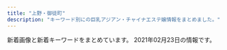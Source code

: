 ```yaml
---
title: "上野・御徒町"
description: "キーワード別にの巨乳アジアン・チャイナエステ嬢情報をまとめました。"
---
```


新着画像と新着キーワードをまとめています。
2021年02月23日の情報です。

<DmmAffiliateIns />
<KeywordTable
  shops={
    [
    {
        "keywords": {},
        "name": "\u30de\u30ab\u30ed\u30f3",
        "url": "http://www.macaron.esjoho.com/",
        "img_links": [],
        "station": "JR\u5fa1\u5f92\u753a\u99c5\u5317\u53e3"
    },
    {
        "station": "\u4e0a\u91ce\u99c5\u5e83\u5c0f\u8def\u53e3",
        "img_links": [
            "https://cc-tokyo.xyz/images/magazine.jpg",
            "https://cc-tokyo.xyz/therapist/yanyan1.jpg",
            "https://cc-tokyo.xyz/therapist/moe1.jpg",
            "https://cc-tokyo.xyz/therapist/momoka1.jpg",
            "https://cc-tokyo.xyz/images/indexMap.jpg",
            "https://cc-tokyo.xyz/room/1.jpg",
            "https://cc-tokyo.xyz/images/barProfile.jpg",
            "https://cc-tokyo.xyz/therapist/mai1.jpg",
            "https://cc-tokyo.xyz/therapist/yuyu1.jpg",
            "https://cc-tokyo.xyz/images/barLink.jpg",
            "https://cc-tokyo.xyz/therapist/comingSoon.jpg",
            "https://cc-tokyo.xyz/therapist/emi1.jpg",
            "http://www.a-side.com/ad/koko/include/banner/koko_200x40.png",
            "https://cc-tokyo.xyz/banner/468x60.jpg",
            "https://cc-tokyo.xyz/therapist/yuri1.jpg",
            "https://cc-tokyo.xyz/images/barTherapist.jpg",
            "https://cc-tokyo.xyz/images/barInfo.jpg",
            "https://cc-tokyo.xyz/therapist/yui1.jpg",
            "https://cc-tokyo.xyz/therapist/saya1.jpg",
            "https://cc-tokyo.xyz/images/movie.jpg",
            "https://cc-tokyo.xyz/images/barAccess.jpg",
            "https://cc-tokyo.xyz/therapist/mari1.jpg",
            "https://cc-tokyo.xyz/therapist/minami1.jpg",
            "https://cc-tokyo.xyz/banner/88x31.jpg",
            "https://cc-tokyo.xyz/therapist/hinako1.jpg",
            "https://cc-tokyo.xyz/images/mobile.jpg",
            "https://cc-tokyo.xyz/images/concept.jpg",
            "https://cc-tokyo.xyz/images/barSystem.jpg",
            "https://cc-tokyo.xyz/images/coverGirlText.png"
        ],
        "keywords": {
            "86": 13,
            "85": 23,
            "83": 3,
            "84": 3,
            "87": 6
        },
        "url": "https://cc-tokyo.xyz/",
        "name": "CoCo-Arashi"
    },
    {
        "name": "\u30a2\u30ed\u30de\u30d7\u30eb\u30e1\u30ea\u30a2",
        "url": "http://aroma-plumeria.work/",
        "img_links": [
            "http://aroma-plumeria.work/img/sta5.jpg",
            "http://aroma-plumeria.work/sp/img/sta9.jpg",
            "http://aroma-plumeria.work/sp/img/sta10.jpg",
            "http://aroma-plumeria.work/sp/img/sta2.jpg",
            "http://aroma-plumeria.work/sp/img/botton.jpg",
            "http://aroma-plumeria.work/sp/img/footbody.jpg",
            "http://aroma-plumeria.work/sp/img/sta05.jpg",
            "http://aroma-plumeria.work/sp/img/sta02.jpg",
            "http://aroma-plumeria.work/sp/img/add2.jpg",
            "http://aroma-plumeria.work/sp/img/sta04.jpg",
            "http://aroma-plumeria.work/sp/img/tel.jpg",
            "http://aroma-plumeria.work/img/1F4AA.png",
            "http://aroma-plumeria.work/img/koko_468x60.png",
            "http://aroma-plumeria.work/sp/img/t-o.jpg",
            "http://aroma-plumeria.work/sp/img/sys.jpg",
            "http://aroma-plumeria.work/sp/img/new.jpg",
            "http://aroma-plumeria.work/img/bar-s.jpg",
            "http://aroma-plumeria.work/img/sta2.jpg",
            "http://aroma-plumeria.work/sp/img/add.jpg",
            "http://aroma-plumeria.work/img/bar-r.jpg",
            "http://aroma-plumeria.work/sp/img/sta4.jpg",
            "http://aroma-plumeria.work/img/fla2.jpg",
            "http://aroma-plumeria.work/sp/img/news.jpg",
            "http://aroma-plumeria.work/img/bottom.jpg",
            "http://aroma-plumeria.work/img/sta9.jpg",
            "http://aroma-plumeria.work/img/sta3.jpg",
            "http://aroma-plumeria.work/img/bar-t.jpg",
            "http://aroma-plumeria.work/sp/img/sta010.jpg",
            "http://aroma-plumeria.work/sp/img/sta5.jpg",
            "http://aroma-plumeria.work/img/sta1.jpg",
            "http://aroma-plumeria.work/sp/img/nos.jpg",
            "http://aroma-plumeria.work/sp/img/koko_234x60.png",
            "http://aroma-plumeria.work/img/bar-rc.jpg",
            "http://aroma-plumeria.work/img/sta04.jpg",
            "http://aroma-plumeria.work/img/fla3.jpg",
            "http://aroma-plumeria.work/sp/img/sta01.jpg",
            "http://aroma-plumeria.work/sp/img/sta1.jpg",
            "http://aroma-plumeria.work/img/sta09.jpg",
            "http://aroma-plumeria.work/img/head.jpg",
            "http://aroma-plumeria.work/img/tps.jpg",
            "http://aroma-plumeria.work/img/sta05.jpg",
            "http://aroma-plumeria.work/img/sta010.jpg",
            "http://aroma-plumeria.work/sp/img/head.jpg",
            "http://aroma-plumeria.work/img/nos.jpg",
            "http://aroma-plumeria.work/sp/img/rc.jpg",
            "http://aroma-plumeria.work/img/bar-a.jpg",
            "http://aroma-plumeria.work/sp/img/t-s.jpg",
            "http://aroma-plumeria.work/img/sta02.jpg",
            "http://aroma-plumeria.work/sp/img/fla-2.jpg",
            "http://aroma-plumeria.work/sp/img/t-r.jpg",
            "http://aroma-plumeria.work/sp/img/sta3.jpg",
            "http://aroma-plumeria.work/sp/img/sta09.jpg",
            "http://aroma-plumeria.work/img/fla.jpg",
            "http://aroma-plumeria.work/img/news.jpg",
            "http://aroma-plumeria.work/sp/img/pc.jpg",
            "http://aroma-plumeria.work/img/iphone.png",
            "http://aroma-plumeria.work/sp/img/fla-1.jpg",
            "http://aroma-plumeria.work/img/botton2.jpg",
            "http://aroma-plumeria.work/sp/img/t-ac.jpg",
            "http://aroma-plumeria.work/img/sta01.jpg",
            "http://aroma-plumeria.work/img/sta10.jpg",
            "http://aroma-plumeria.work/img/sta4.jpg",
            "http://aroma-plumeria.work/sp/img/1F4AA.png",
            "http://aroma-plumeria.work/img/botton.jpg"
        ],
        "keywords": {
            "87": 4,
            "E": 2,
            "86": 3,
            "85": 5,
            "G": 1,
            "88": 2,
            "D": 8,
            "84": 1,
            "C": 17,
            "89": 2
        },
        "station": "JR\u5fa1\u5f92\u753a\u99c5\u5357\u53e3"
    },
    {
        "url": "http://www.iyashinoie.mensest.com/",
        "img_links": [
            "http://www.iyashinoie.mensest.com/img/nav-004.png",
            "http://www.iyashinoie.mensest.com/img/nav-003.png",
            "http://www.iyashinoie.mensest.com/img/nav-006.png",
            "http://www.iyashinoie.mensest.com/files/002.jpg",
            "http://www.iyashinoie.mensest.com/img/nav-005.png",
            "http://www.iyashinoie.mensest.com/files/001.jpg",
            "http://www.iyashinoie.mensest.com/files/004.jpg",
            "http://www.iyashinoie.mensest.com/img/nav-001.png",
            "http://www.iyashinoie.mensest.com/img/top01.png",
            "http://www.iyashinoie.mensest.com/files/003.jpg",
            "http://www.iyashinoie.mensest.com/img/stb.jpg",
            "http://www.iyashinoie.mensest.com/img/nav-002.png",
            "http://www.iyashinoie.mensest.com/img/stt.jpg",
            "http://www.iyashinoie.mensest.com/img/tel.png"
        ],
        "name": "\u7652\u3057\u306e\u5bb6",
        "station": "\u6d45\u8349\u99c5",
        "keywords": {
            "C": 1,
            "89": 1,
            "86": 1,
            "D": 2,
            "87": 2,
            "F": 1
        }
    },
    {
        "img_links": [
            "http://verybeauty.info/staffPhoto/b20201016143638.jpg",
            "http://verybeauty.info/images/returnBtn.png",
            "http://verybeauty.info/staffPhoto/b20170527134756.jpg",
            "http://verybeauty.info/js/sliderLine/slide_next.png",
            "http://verybeauty.info/staffPhoto/b20190404215411.jpg",
            "http://verybeauty.info/images/store/02.jpg",
            "http://verybeauty.info/staffPhoto/s20170527134149.jpg",
            "http://verybeauty.info/staffPhoto/s20200118192201.jpg",
            "http://verybeauty.info/staffPhoto/b20191018113136.jpg",
            "http://verybeauty.info/images/store/01.jpg",
            "http://verybeauty.info/images/store/06.jpg",
            "http://verybeauty.info/staffPhoto/s20190405101938.jpg",
            "http://verybeauty.info/js/sliderLine/slide_prev.png",
            "http://verybeauty.info/staffPhoto/s20170527134756.jpg",
            "http://verybeauty.info/images/mobile.jpg",
            "http://verybeauty.info/staffPhoto/b20170527134149.jpg",
            "http://verybeauty.info/staffPhoto/s20200531164502.jpg",
            "http://verybeauty.info/staffPhoto/s20200531164041.jpg",
            "http://verybeauty.info/staffPhoto/b20200531164041.jpg",
            "http://verybeauty.info/staffPhoto/s20201016143712.jpg",
            "http://verybeauty.info/staffPhoto/s20190404215411.jpg",
            "http://verybeauty.info/staffPhoto/s20191018113136.jpg",
            "http://verybeauty.info/images/store/05.jpg",
            "http://verybeauty.info/staffPhoto/s20201016143638.jpg"
        ],
        "station": "\u7530\u539f\u753a\u99c51\u756a\u51fa\u53e3",
        "url": "http://verybeauty.info/",
        "name": "\u862d\u82b1 \u30e9\u30f3\u30ab",
        "keywords": {
            "85": 1,
            "88": 2,
            "86": 2,
            "D": 1
        }
    },
    {
        "keywords": {},
        "img_links": [],
        "url": "http://ikoi.ies.fun/",
        "name": "\u61a9",
        "station": "JR\u5fa1\u5f92\u753a\u99c5\u5357\u53e3"
    },
    {
        "keywords": {},
        "img_links": [],
        "station": "JR\u5fa1\u5f92\u753a\u99c5\u5317\u53e3",
        "name": "\u30d5\u30a1\u30f3\u30bf\u30b8\u30fc",
        "url": "http://www.itoshii.tokyo/"
    },
    {
        "name": "CHLOE",
        "img_links": [
            "http://chloe.est-u.com/images/2.jpg",
            "http://chloe.est-u.com/images/a1.jpg",
            "http://chloe.est-u.com/images/index_01.jpg",
            "http://chloe.est-u.com/images/3.jpg",
            "http://chloe.est-u.com/images/index_02.jpg",
            "http://chloe.est-u.com/images/index_03.jpg",
            "http://chloe.est-u.com/images/cc.jpg",
            "http://chloe.est-u.com/images/a2.jpg",
            "http://chloe.est-u.com/images/a3.jpg",
            "http://chloe.est-u.com/images/index_07.jpg",
            "http://chloe.est-u.com/images/s1.jpg",
            "http://chloe.est-u.com/images/index_14.jpg"
        ],
        "keywords": {},
        "station": "JR\u5fa1\u5f92\u753a\u99c5\u5357\u53e3",
        "url": "http://chloe.est-u.com/"
    },
    {
        "name": "\u53f0\u6e7e\u30ea\u30be\u30fc\u30c8",
        "img_links": [
            "http://taiwan-resort.com/img/reina3.jpg",
            "http://taiwan-resort.com/img/sara002.jpg",
            "http://taiwan-resort.com/img/honoka02.jpg",
            "http://taiwan-resort.com/img/corona-2.jpg",
            "http://taiwan-resort.com/img/emi001.jpg",
            "http://taiwan-resort.com/img/mask03.jpg",
            "http://taiwan-resort.com/img/pagetop.png",
            "http://taiwan-resort.com/img/mask05.jpg",
            "http://taiwan-resort.com/img/yuki.jpg",
            "http://taiwan-resort.com/img/hina.jpg",
            "http://taiwan-resort.com/img/mask04.jpg",
            "http://taiwan-resort.com/img/anna.png",
            "http://taiwan-resort.com/img/corona-3.jpg",
            "http://taiwan-resort.com/img/mami002.png",
            "http://taiwan-resort.com/img/photo_01.jpg",
            "http://taiwan-resort.com/img/mask01.jpg",
            "http://taiwan-resort.com/img/rei.jpg",
            "http://taiwan-resort.com/img/tel_img.png",
            "http://taiwan-resort.com/img/corona-4.jpg",
            "http://taiwan-resort.com/img/head_img.png",
            "http://taiwan-resort.com/img/miki.jpg",
            "http://taiwan-resort.com/img/topbg02.jpg",
            "http://taiwan-resort.com/img/mask02.jpg",
            "http://taiwan-resort.com/img/corona-5.jpg"
        ],
        "station": "JR\u5fa1\u5f92\u753a\u99c5\u5357\u53e3",
        "keywords": {},
        "url": "http://taiwan-resort.com/"
    },
    {
        "station": "JR\u5fa1\u5f92\u753a\u99c5\u5317\u53e3",
        "url": "http://reiwabi.work/",
        "keywords": {},
        "name": "\u84ee\uff5e\u30ec\u30f3",
        "img_links": [
            "http://reiwabi.work/img/mirai1.jpg",
            "http://reiwabi.work/images/sys2.jpg",
            "http://reiwabi.work/img/risa2.jpg",
            "http://reiwabi.work/images/staff_t.jpg",
            "http://reiwabi.work/images/mobile.jpg",
            "http://reiwabi.work/images/head.jpg",
            "http://reiwabi.work/staff/riko.jpg",
            "http://reiwabi.work/images/interior_t.jpg",
            "http://reiwabi.work/images/sys3.jpg",
            "http://reiwabi.work/images/5.jpg",
            "http://reiwabi.work/img/ruru1.jpg",
            "http://reiwabi.work/img/nami1.jpg",
            "http://reiwabi.work/images/int1.png",
            "http://reiwabi.work/staff/mirai.jpg",
            "http://reiwabi.work/images/7.jpg",
            "http://reiwabi.work/images/news.jpg",
            "http://reiwabi.work/img/aya2.jpg",
            "http://reiwabi.work/images/6.jpg",
            "http://reiwabi.work/staff/yui.jpg",
            "http://reiwabi.work/staff/ruru.jpg",
            "http://reiwabi.work/images/sys5.jpg",
            "http://reiwabi.work/images/line.png",
            "http://reiwabi.work/images/8.jpg",
            "http://reiwabi.work/images/int2.png",
            "http://reiwabi.work/staff/risa.jpg",
            "http://reiwabi.work/img/aya1.jpg",
            "http://reiwabi.work/images/9.jpg",
            "http://reiwabi.work/images/4.jpg",
            "http://reiwabi.work/staff/nami.jpg",
            "http://reiwabi.work/img/yui1.jpg",
            "http://reiwabi.work/img/riko1.jpg",
            "http://reiwabi.work/images/sys1.jpg",
            "http://reiwabi.work/img/risa1.jpg",
            "http://reiwabi.work/images/1.jpg",
            "http://reiwabi.work/images/2.jpg",
            "http://reiwabi.work/staff/aya.jpg",
            "http://reiwabi.work/img/kana1.jpg",
            "http://reiwabi.work/images/ac1.jpg",
            "http://reiwabi.work/staff/kana.jpg"
        ]
    },
    {
        "img_links": [
            "http://lena.este.work/2/uploadimg/1583138243.jpg",
            "http://lena.este.work/tel.jpg",
            "http://lena.este.work/2/uploadimg/1557998297.jpeg",
            "http://lena.este.work/2/uploadimg/1606781125.jpeg",
            "http://lena.este.work/interior_t.png",
            "http://lena.este.work/staff_t.jpg",
            "http://lena.este.work/head.jpg",
            "http://lena.este.work/s1.png",
            "http://lena.este.work/ta.png",
            "http://lena.este.work/news.png",
            "http://lena.este.work/2/uploadimg/1606782448.jpeg",
            "http://lena.este.work/sys2.png"
        ],
        "url": "http://lena.este.work/",
        "station": "\u6e6f\u5cf6\u99c5",
        "name": "\u30a2\u30ed\u30de \u3072\u307e\u308f\u308a",
        "keywords": {
            "D": 5,
            "85": 5,
            "E": 5,
            "86": 10
        }
    },
    {
        "keywords": {
            "C": 16,
            "83": 1,
            "D": 3,
            "E": 1,
            "86": 7,
            "87": 2,
            "88": 2
        },
        "img_links": [
            "http://biki-massage.work/sp/img/s3.jpg",
            "http://biki-massage.work/img/sta6.jpg",
            "http://biki-massage.work/sp/img/t-r.jpg",
            "http://biki-massage.work/sp/img/pic.jpg",
            "http://biki-massage.work/img/s5.jpg",
            "http://biki-massage.work/img/sta2.jpg",
            "http://biki-massage.work/img/nos.jpg",
            "http://biki-massage.work/sp/img/p3.jpg",
            "http://biki-massage.work/img/st5.jpg",
            "http://biki-massage.work/sp/img/tit.jpg",
            "http://biki-massage.work/img/fla3.jpg",
            "http://biki-massage.work/sp/img/info.jpg",
            "http://biki-massage.work/img/s4.jpg",
            "http://biki-massage.work/img/s6.jpg",
            "http://biki-massage.work/sp/img/add.jpg",
            "http://biki-massage.work/sp/img/s4.jpg",
            "http://biki-massage.work/sp/img/t-a.jpg",
            "http://biki-massage.work/img/sta3.jpg",
            "http://biki-massage.work/sp/img/time.jpg",
            "http://biki-massage.work/sp/img/t-o.jpg",
            "http://biki-massage.work/sp/img/pc.jpg",
            "http://biki-massage.work/img/mo.png",
            "http://biki-massage.work/img/sta1.jpg",
            "http://biki-massage.work/sp/img/p2.jpg",
            "http://biki-massage.work/sp/img/s6.jpg",
            "http://biki-massage.work/img/st4.jpg",
            "http://biki-massage.work/sp/img/s5.jpg",
            "http://biki-massage.work/img/st3.jpg",
            "http://biki-massage.work/sp/img/t-s.jpg",
            "http://biki-massage.work/img/campian.jpg",
            "http://biki-massage.work/img/s2.jpg",
            "http://biki-massage.work/img/sta4.jpg",
            "http://biki-massage.work/sp/img/t-t.jpg",
            "http://biki-massage.work/img/fla1.jpg",
            "http://biki-massage.work/sp/img/p6.jpg",
            "http://biki-massage.work/img/botton.jpg",
            "http://biki-massage.work/img/s1.jpg",
            "http://biki-massage.work/sp/img/s1.jpg",
            "http://biki-massage.work/sp/img/tel.jpg",
            "http://biki-massage.work/sp/img/s2.jpg",
            "http://biki-massage.work/img/st6.jpg",
            "http://biki-massage.work/img/sta5.jpg",
            "http://biki-massage.work/sp/img/botton.jpg",
            "http://biki-massage.work/img/fla2.jpg",
            "http://biki-massage.work/sp/img/cam.jpg",
            "http://biki-massage.work/img/s3.jpg",
            "http://biki-massage.work/sp/img/sys.jpg",
            "http://biki-massage.work/img/st2.jpg",
            "http://biki-massage.work/img/st1.jpg",
            "http://biki-massage.work/img/head.jpg"
        ],
        "station": "JR\u5fa1\u5f92\u753a\u99c5\u5317\u53e3",
        "url": "http://biki-massage.work/",
        "name": "\u5a9a\u59eb\uff5e\u30d3\u30ad\uff5e"
    },
    {
        "station": "JR\u5fa1\u5f92\u753a\u99c5\u5357\u53e3",
        "name": "\u30b9\u30de\u30a4\u30eb",
        "url": "http://smile.ests.jp/",
        "keywords": {},
        "img_links": []
    },
    {
        "url": "https://www.ueno-assistant.com/",
        "name": "\u5973\u624b",
        "keywords": {
            "90": 6,
            "85": 6,
            "86": 2
        },
        "img_links": [
            "http://www.ueno-assistant.com/images/4.jpg",
            "https://www.ueno-assistant.com/images/index_18.jpg",
            "https://www.ueno-assistant.com/images/index_05.png",
            "https://www.ueno-assistant.com/images/a0.jpg",
            "http://www.ueno-assistant.com/images/index_18.jpg",
            "https://www.ueno-assistant.com/images/index_07.png",
            "http://www.ueno-assistant.com/images/opbs20-5.jpg",
            "http://www.ueno-assistant.com/images/index_09.png",
            "http://www.ueno-assistant.com/images/a0.jpg",
            "https://www.ueno-assistant.com/images/index_02.png",
            "http://www.ueno-assistant.com/images/index_06.png",
            "https://www.ueno-assistant.com/images/opbs20-5.jpg",
            "https://www.ueno-assistant.com/images/1.jpg",
            "https://www.ueno-assistant.com/images/index_06.png",
            "http://www.ueno-assistant.com/images/1.jpg",
            "http://www.ueno-assistant.com/images/index_20.jpg",
            "http://www.ueno-assistant.com/images/opbs20-15.jpg",
            "https://www.ueno-assistant.com/images/opbs20-12.jpg",
            "http://www.ueno-assistant.com/images/opbs20-17t.jpg",
            "https://www.ueno-assistant.com/images/4.jpg",
            "http://www.ueno-assistant.com/images/index_08.png",
            "https://www.ueno-assistant.com/images/opbs20-15.jpg",
            "http://www.ueno-assistant.com/images/opbs20-9.jpg",
            "https://www.ueno-assistant.com/images/opbs20-17.jpg",
            "https://www.ueno-assistant.com/images/index_20.jpg",
            "http://www.ueno-assistant.com/images/index_02.png",
            "https://www.ueno-assistant.com/images/index_09.png",
            "http://www.ueno-assistant.com/images/opbs20-17.jpg",
            "https://www.ueno-assistant.com/images/index_03.png",
            "https://www.ueno-assistant.com/images/opbs35.jpg",
            "http://www.ueno-assistant.com/images/index_05.png",
            "http://www.ueno-assistant.com/images/opbs20-18.jpg",
            "http://www.ueno-assistant.com/images/opbs35.jpg",
            "http://www.ueno-assistant.com/images/opbs20-12.jpg",
            "http://www.ueno-assistant.com/images/index_03.png",
            "https://www.ueno-assistant.com/images/index_19.jpg",
            "https://www.ueno-assistant.com/images/opbs20-9.jpg",
            "https://www.ueno-assistant.com/images/index_08.png",
            "http://www.ueno-assistant.com/images/index_07.png",
            "https://www.ueno-assistant.com/images/opbs20-18.jpg",
            "https://www.ueno-assistant.com/images/opbs20-17t.jpg",
            "http://www.ueno-assistant.com/images/index_19.jpg"
        ],
        "station": "JR\u4e0a\u91ce\u99c5\u6d45\u8349\u53e3"
    },
    {
        "station": "JR\u5fa1\u5f92\u753a\u99c5\u5317\u53e3",
        "name": "\u7652\u3057\u5c4b",
        "url": "https://u-este.com/",
        "keywords": {},
        "img_links": []
    },
    {
        "station": "\u6d45\u8349\u99c5",
        "img_links": [
            "http://kisyou.esjp.xyz/images/roomimg/R_4.jpg",
            "http://kisyou.esjp.xyz/images/tel_footer.png",
            "http://kisyou.esjp.xyz/girl/4_1.jpg",
            "http://kisyou.esjp.xyz/images/newsbg.png",
            "http://kisyou.esjp.xyz/images/roomimg/R_2.jpg",
            "http://kisyou.esjp.xyz/images/roomimg/R_1.jpg",
            "http://kisyou.esjp.xyz/images/topbg.jpg",
            "http://kisyou.esjp.xyz/girl/6.jpg",
            "http://kisyou.esjp.xyz/girl/6_1.jpg",
            "http://kisyou.esjp.xyz/girl/3.jpg",
            "http://kisyou.esjp.xyz/girl/7.jpg",
            "http://kisyou.esjp.xyz/girl/4.jpg",
            "http://kisyou.esjp.xyz/images/mobile_bg.png",
            "http://kisyou.esjp.xyz/girl/7_1.jpg",
            "http://kisyou.esjp.xyz/images/staff_bg.png",
            "http://kisyou.esjp.xyz/girl/5_1.jpg",
            "http://kisyou.esjp.xyz/images/pickup_line.png",
            "http://kisyou.esjp.xyz/images/roomimg/R_3.jpg",
            "http://kisyou.esjp.xyz/girl/5.jpg",
            "http://kisyou.esjp.xyz/girl/3_1.jpg"
        ],
        "keywords": {},
        "name": "\u5409\u7965",
        "url": "http://kisyou.esjp.xyz/"
    },
    {
        "name": "\u5b89\u5fc3\u5802",
        "keywords": {
            "87": 1,
            "85": 1,
            "86": 2,
            "88": 2,
            "F": 1,
            "90": 1
        },
        "station": "JR\u5fa1\u5f92\u753a\u99c5\u5357\u53e3",
        "img_links": [
            "http://es-en.info/img/tiaki.jpg",
            "http://es-en.info/sp/img/yuyu1.jpg",
            "http://es-en.info/images/10.jpg",
            "http://es-en.info/images/interior_t.jpg",
            "http://es-en.info/sp/images/news.jpg",
            "http://es-en.info/sp/staff/yuki.jpg",
            "http://es-en.info/sp/images/rec2.png",
            "http://es-en.info/sp/staff/yuyu.jpg",
            "http://es-en.info/sp/img/yuki1.jpg",
            "http://es-en.info/sp/images/int1.png",
            "http://es-en.info/sp/img/ai1.jpg",
            "http://es-en.info/images/head.jpg",
            "http://es-en.info/images/sys1.png",
            "http://es-en.info/images/mobile.jpg",
            "http://es-en.info/sp/images/topgirl.jpg",
            "http://es-en.info/sp/menu/staff.jpg",
            "http://es-en.info/sp/images/int2.jpg",
            "http://es-en.info/img/nana1.jpg",
            "http://es-en.info/sp/images/tel.jpg",
            "http://es-en.info/sp/images/ac1.jpg",
            "http://es-en.info/sp/images/sys2.jpg",
            "http://es-en.info/img/natumi.jpg",
            "http://es-en.info/sp/images/int3.jpg",
            "http://es-en.info/sp/menu/top.jpg",
            "http://es-en.info/img/riri.jpg",
            "http://es-en.info/img/nana.jpg",
            "http://es-en.info/sp/staff/nana.jpg",
            "http://es-en.info/sp/img/tiaki1.jpg",
            "http://es-en.info/images/4.jpg",
            "http://es-en.info/sp/images/sisu_t.jpg",
            "http://es-en.info/sp/menu/interior.jpg",
            "http://es-en.info/sp/images/rec3.png",
            "http://es-en.info/images/sm.jpg",
            "http://es-en.info/images/8.jpg",
            "http://es-en.info/img/eri.jpg",
            "http://es-en.info/sp/img/nana1.jpg",
            "http://es-en.info/sp/images/int1.jpg",
            "http://es-en.info/img/natumi1.jpg",
            "http://es-en.info/img/yuki.jpg",
            "http://es-en.info/images/news.jpg",
            "http://es-en.info/img/emi1.jpg",
            "http://es-en.info/sp/images/sys3.jpg",
            "http://es-en.info/img/yuyu1.jpg",
            "http://es-en.info/sp/staff/riri.jpg",
            "http://es-en.info/images/5.jpg",
            "http://es-en.info/images/7.jpg",
            "http://es-en.info/images/info.png",
            "http://es-en.info/sp/img/eri1.jpg",
            "http://es-en.info/sp/staff/emi.jpg",
            "http://es-en.info/sp/images/head.jpg",
            "http://es-en.info/sp/img/natumi1.jpg",
            "http://es-en.info/img/yuyu.jpg",
            "http://es-en.info/images/3.jpg",
            "http://es-en.info/img/yuki1.jpg",
            "http://es-en.info/img/emi.jpg",
            "http://es-en.info/sp/images/interior_t.png",
            "http://es-en.info/sp/images/rec1.png",
            "http://es-en.info/sp/staff/eri.jpg",
            "http://es-en.info/images/2.jpg",
            "http://es-en.info/sp/images/footer.jpg",
            "http://es-en.info/sp/images/pc.jpg",
            "http://es-en.info/img/tiaki1.jpg",
            "http://es-en.info/images/9.jpg",
            "http://es-en.info/sp/images/sisu.png",
            "http://es-en.info/images/rem.jpg",
            "http://es-en.info/img/ai.jpg",
            "http://es-en.info/sp/staff/ai.jpg",
            "http://es-en.info/img/ai1.jpg",
            "http://es-en.info/sp/staff/tiaki.jpg",
            "http://es-en.info/images/interior.png",
            "http://es-en.info/sp/images/sys4.png",
            "http://es-en.info/images/staff_t.jpg",
            "http://es-en.info/sp/images/time.png",
            "http://es-en.info/sp/images/staff_t.png",
            "http://es-en.info/img/riri1.jpg",
            "http://es-en.info/sp/images/top.jpg",
            "http://es-en.info/sp/img/emi1.jpg",
            "http://es-en.info/images/1.jpg",
            "http://es-en.info/sp/images/sys1.jpg",
            "http://es-en.info/img/eri1.jpg",
            "http://es-en.info/sp/staff/natumi.jpg",
            "http://es-en.info/sp/images/newsb.png",
            "http://es-en.info/sp/img/riri1.jpg"
        ],
        "url": "http://es-en.info/"
    },
    {
        "img_links": [
            "http://spa-amore.info/uploads/rubyes/2018/11/img_2998.png",
            "http://spa-amore.info/uploads/rubyes/2018/06/img_6509de79a84e589afe69cac1.jpg",
            "http://spa-amore.info/uploads/rubyes/images/p01.png",
            "http://spa-amore.info/uploads/rubyes/2018/06/wechatimg111.jpeg",
            "http://spa-amore.info/uploads/rubyes/2019/04/img_3768.jpg",
            "http://spa-amore.info/uploads/rubyes/2017/02/treatment.png",
            "http://spa-amore.info/uploads/rubyes/2017/02/bnr_side_01.png",
            "http://spa-amore.info/uploads/rubyes/2019/10/img_4995.jpg",
            "http://spa-amore.info/uploads/rubyes/2020/11/img_6654.jpg",
            "http://spa-amore.info/uploads/rubyes/2018/06/tel.jpg",
            "http://spa-amore.info/uploads/rubyes/2017/02/img_info_01.png",
            "http://spa-amore.info/uploads/rubyes/2017/02/subvisual_qa.png",
            "http://spa-amore.info/uploads/rubyes/2017/02/subvisual_link-1000x144.png",
            "http://spa-amore.info/uploads/rubyes/2019/03/img_35012.jpg",
            "http://spa-amore.info/uploads/rubyes/2018/06/bnr_side_041.png",
            "http://spa-amore.info/uploads/rubyes/2017/02/img_info_05.png",
            "http://spa-amore.info/uploads/rubyes/2020/05/img_4838.jpg",
            "http://spa-amore.info/uploads/rubyes/2018/06/img_6484de79a84e589afe69cac1.jpg",
            "http://spa-amore.info/uploads/rubyes/2017/02/bnr_side_03.png",
            "http://spa-amore.info/uploads/rubyes/2019/04/img_3767.jpg",
            "http://spa-amore.info/uploads/rubyes/2017/02/bnr_side_credit.png",
            "http://spa-amore.info/uploads/rubyes/2018/12/ad-7z8-s.png",
            "http://spa-amore.info/uploads/rubyes/2018/06/img_6526de79a84e589afe69cac1.jpg",
            "http://spa-amore.info/uploads/rubyes/images/icon_flower.png",
            "http://spa-amore.info/uploads/rubyes/2019/12/img_3765.jpg",
            "http://spa-amore.info/uploads/rubyes/2017/02/img_info_04.png",
            "http://spa-amore.info/uploads/rubyes/2017/02/icon_flower.png",
            "http://spa-amore.info/uploads/rubyes/2020/12/img_6829.jpg",
            "http://spa-amore.info/uploads/rubyes/2020/11/img_6655.jpg",
            "http://spa-amore.info/uploads/rubyes/2017/02/wifi.jpg",
            "http://spa-amore.info/uploads/rubyes/2018/12/ad_7z8_720.png",
            "http://spa-amore.info/uploads/rubyes/2017/02/btn_top_01.png",
            "http://spa-amore.info/uploads/rubyes/2018/06/img_6517de79a84e589afe69cac1.jpg",
            "http://spa-amore.info/uploads/rubyes/2019/10/img_4997.jpg",
            "http://spa-amore.info/uploads/rubyes/2019/12/img_3766.jpg",
            "http://spa-amore.info/uploads/rubyes/2019/07/img_4390.jpg",
            "http://spa-amore.info/uploads/rubyes/2017/02/img_info_03.png",
            "http://spa-amore.info/uploads/rubyes/2019/12/img_3763.jpg",
            "http://spa-amore.info/uploads/rubyes/2019/10/img_5017.jpg",
            "http://spa-amore.info/uploads/rubyes/2017/02/bnr_side_02.png",
            "http://spa-amore.info/uploads/rubyes/2020/01/img_5610-1919x2560.jpg",
            "http://spa-amore.info/uploads/rubyes/2017/02/subvisual_reserve.png",
            "http://spa-amore.info/uploads/rubyes/2017/02/subvisual_info.png",
            "http://spa-amore.info/uploads/rubyes/2017/02/btn_top_03.png",
            "http://spa-amore.info/uploads/rubyes/2017/02/bnr_side_05.png",
            "http://spa-amore.info/uploads/rubyes/images/no-photo.jpg",
            "http://spa-amore.info/uploads/rubyes/2020/10/img_6514.jpg",
            "http://spa-amore.info/uploads/rubyes/2017/03/img_bnr_concept.png",
            "http://spa-amore.info/uploads/rubyes/images/subvisual_staff.png",
            "http://spa-amore.info/uploads/rubyes/2017/02/subvisual_magazine.png",
            "http://spa-amore.info/uploads/rubyes/2017/02/subvisual_contact.png",
            "http://spa-amore.info/uploads/rubyes/2017/02/subvisual_enquete.png",
            "http://spa-amore.info/uploads/rubyes/2020/10/img_6515.jpg",
            "http://spa-amore.info/uploads/rubyes/2017/02/btn_top_02.png",
            "http://spa-amore.info/uploads/rubyes/2019/12/img_3761.jpg",
            "http://spa-amore.info/uploads/rubyes/2020/03/lili.jpeg",
            "http://spa-amore.info/uploads/rubyes/2019/03/img_35011.jpg",
            "http://spa-amore.info/uploads/rubyes/2020/10/img_6511.jpg",
            "http://spa-amore.info/\thttp:/spa-amore.info/uploads/rubyes/2019/03/ivent2.jpeg",
            "http://spa-amore.info/uploads/rubyes/2017/02/img_info_02.png",
            "http://spa-amore.info/uploads/rubyes/2017/02/subvisual_link.png",
            "http://spa-amore.info/uploads/rubyes/2017/02/img_info_06.png"
        ],
        "station": "JR\u5fa1\u5f92\u753a\u99c5\u5317\u53e3",
        "url": "http://spa-amore.info/",
        "keywords": {
            "C": 1
        },
        "name": "\u30b9\u30d1 \u30a2\u30e2\u30fc\u30ec"
    },
    {
        "station": "JR\u5fa1\u5f92\u753a\u99c5\u5357\u53e3",
        "url": "http://miel.site",
        "name": "\u30a8\u30f3\u30b8\u30a7\u30eb",
        "img_links": [
            "http://miel.site/_src/40140461/cam2.png",
            "http://miel.site/_src/29312035/wechatimg43.jpg",
            "http://miel.site/_src/29005319/sign.png",
            "http://miel.site/_src/36895485/52ab8d55af50aceb629a82f4d4e7387.jpg",
            "http://miel.site/_src/34912881/afb69b6314ccce2e8e5cad415547196_20191220104044273.jpg",
            "http://miel.site/_src/29310698/_dsf6119.jpg",
            "http://miel.site/_src/32618650/wechatimg47.jpg",
            "http://miel.site/_src/29339297/img20190123185245900589.png",
            "http://miel.site/_src/29510474/_dsf6125.jpg",
            "http://miel.site/_src/29005262/img20191121221515045946.png",
            "http://miel.site/_src/36873111/_igp4288.jpg",
            "http://miel.site/_src/36895484/52ab8d55af50aceb629a82f4d4e7387.jpg",
            "http://miel.site/_src/29005343/_dsf6130.jpg",
            "http://miel.site/_src/38472503/wechatimg213.jpg",
            "http://miel.site/_src/38481445/wechatimg177.jpg",
            "http://miel.site/_src/29005361/wechatimg47.jpg",
            "http://miel.site/_src/29339021/_msk7930.jpg",
            "http://miel.site/_src/36895479/0bb834c5e1d56a0e10627c891433859.jpg",
            "http://miel.site/_src/29005360/wechatimg47.jpg",
            "http://miel.site/_src/46102614/wechatimg176_20200107153650427.jpg",
            "http://miel.site/_src/29005377/smartselect_20190619-130437_wechat.jpg",
            "http://miel.site/_src/32851154/10.pic.jpg",
            "http://miel.site/_src/46102608/fbe435955084a9c8c2e02b3bb62d2ef.jpg",
            "http://miel.site/_src/29005265/mobile.png",
            "http://miel.site/_src/46102607/fbe435955084a9c8c2e02b3bb62d2ef.jpg",
            "http://miel.site/_src/29005339/img20170112114741767461.png",
            "http://miel.site/_src/34912876/afb69b6314ccce2e8e5cad415547196_20191220104044273.jpg",
            "http://miel.site/_src/29005243/tel.png",
            "http://miel.site/_src/46102613/e3d9317697b9310640e097934adfc99.jpg",
            "http://miel.site/_src/29005337/_dsf6119.jpg",
            "http://miel.site/_src/29005371/smartselect_20190619-130437_wechat.jpg",
            "http://miel.site/_src/29005247/index_09.png",
            "http://miel.site/_src/29005342/cam2.png",
            "http://miel.site/_src/29005355/wechatimg47.jpg",
            "http://miel.site/_src/29311236/_dsf6136.jpg",
            "http://miel.site/_src/29311235/_dsf6135.jpg",
            "http://miel.site/_src/29312033/wechatimg44.jpg",
            "http://miel.site/_src/38481438/wechatimg213.jpg",
            "http://miel.site/_src/29227656/_dsf6136.jpg",
            "http://miel.site/_src/29311234/_dsf6133.jpg",
            "http://miel.site/_src/34912875/afb69b6314ccce2e8e5cad415547196_20191220104044273.jpg",
            "http://miel.site/_src/29005344/_dsf6125.jpg",
            "http://miel.site/_src/29310699/_dsf6130.jpg",
            "http://miel.site/_src/29005244/tel.png",
            "http://miel.site/_src/33382135/smartselect_20190619-130437_wechat.jpg",
            "http://miel.site/_src/29005260/news.png",
            "http://miel.site/_src/29005376/smartselect_20190619-130437_wechat.jpg",
            "http://miel.site/_src/36891852/0bb834c5e1d56a0e10627c891433859.jpg"
        ],
        "keywords": {
            "96": 1,
            "80": 1,
            "85": 1,
            "82": 1
        }
    },
    {
        "img_links": [
            "http://www.iyashinoie-ueno.com/files/001.jpg",
            "http://www.iyashinoie-ueno.com/files/001-02.jpg",
            "http://www.iyashinoie-ueno.com/files/014.jpg",
            "http://www.iyashinoie-ueno.com/images/staff_top2.jpg",
            "http://www.iyashinoie-ueno.com/images/end.jpg",
            "http://www.iyashinoie-ueno.com/files/018-02.jpg",
            "http://www.iyashinoie-ueno.com/files/019-02.jpg",
            "http://www.iyashinoie-ueno.com/images/news_top.jpg",
            "http://www.iyashinoie-ueno.com/files/014-02.jpg",
            "http://www.iyashinoie-ueno.com/images/mobile.jpg",
            "http://www.iyashinoie-ueno.com/images/pick1.jpg",
            "http://www.iyashinoie-ueno.com/images/newgirls_top.jpg",
            "http://www.iyashinoie-ueno.com/images/staff_top.jpg",
            "http://www.iyashinoie-ueno.com/files/018.jpg",
            "http://www.iyashinoie-ueno.com/files/019.jpg",
            "http://www.iyashinoie-ueno.com/images/top2.jpg"
        ],
        "keywords": {
            "87": 8,
            "C": 11,
            "86": 4,
            "D": 12,
            "84": 4
        },
        "station": "JR\u4e0a\u91ce\u99c5\u6d45\u8349\u53e3",
        "name": "\u7652\u3057\u306e\u5bb6",
        "url": "http://www.iyashinoie-ueno.com/"
    },
    {
        "station": "JR\u4e0a\u91ce\u99c5\u6d45\u8349\u53e3",
        "url": "http://www.rosa-es.info/",
        "keywords": {
            "85": 1,
            "E": 6,
            "D": 4,
            "87": 1,
            "86": 2,
            "88": 1,
            "C": 2,
            "89": 1
        },
        "name": "\u6708\u591c",
        "img_links": [
            "http://www.rosa-es.info/staff/yuki2.jpg",
            "http://www.rosa-es.info/img/pic/int4.jpg",
            "http://www.rosa-es.info/staff/nana1.jpg",
            "http://www.rosa-es.info/staff/koko2.jpg",
            "http://www.rosa-es.info/staff/yumi1.jpg",
            "http://www.rosa-es.info/staff/rara1.jpg",
            "http://www.rosa-es.info/staff/nana.jpg",
            "http://www.rosa-es.info/staff/yuri2.jpg",
            "http://www.rosa-es.info/staff/yuki1.jpg",
            "http://www.rosa-es.info/img/pic/slide_1.jpg",
            "http://www.rosa-es.info/staff/yumi.jpg",
            "http://www.rosa-es.info/staff/yumi2.jpg",
            "http://www.rosa-es.info/staff/rara2.jpg",
            "http://www.rosa-es.info/staff/yuri1.jpg",
            "http://www.rosa-es.info/staff/koko.jpg",
            "http://www.rosa-es.info/img/pic/slide_2.jpg",
            "http://www.rosa-es.info/staff/koko1.jpg",
            "http://www.rosa-es.info/img/loader.png",
            "http://www.rosa-es.info/staff/yuki.jpg",
            "http://www.rosa-es.info/staff/nana2.jpg",
            "http://www.rosa-es.info/staff/yuri.jpg",
            "http://www.rosa-es.info/img/pic/int3.jpg",
            "http://www.rosa-es.info/staff/rara.jpg",
            "http://www.rosa-es.info/img/pic/int2.jpg",
            "http://www.rosa-es.info/img/pic/int1.jpg"
        ]
    },
    {
        "keywords": {
            "D": 10,
            "G": 4,
            "F": 2,
            "87": 8,
            "88": 8,
            "E": 2,
            "86": 2
        },
        "name": "COCO-GARDEN",
        "url": "http://www.cocogarden.link/",
        "station": "JR\u5fa1\u5f92\u753a\u99c5\u5317\u53e3",
        "img_links": [
            "http://www.cocogarden.link/files/076.jpg",
            "http://www.cocogarden.link/images/nbj3.jpg",
            "http://www.cocogarden.link/files/086.jpg",
            "http://www.cocogarden.link/files/059.jpg",
            "http://www.cocogarden.link/images/s_staff.jpg",
            "http://www.cocogarden.link/files/076-02.jpg",
            "http://www.cocogarden.link/files/069-02.jpg",
            "http://www.cocogarden.link/files/075-02.jpg",
            "http://www.cocogarden.link/images/s_pick.jpg",
            "http://www.cocogarden.link/files/080.jpg",
            "http://www.cocogarden.link/files/059-02.jpg",
            "http://www.cocogarden.link/images/top1.jpg",
            "http://www.cocogarden.link/files/069-03.jpg",
            "http://www.cocogarden.link/files/072-02.jpg",
            "http://www.cocogarden.link/files/080-02.jpg",
            "http://www.cocogarden.link/files/058-02.jpg",
            "http://www.cocogarden.link/images/koko_200x40.png",
            "http://www.cocogarden.link/files/075-03.jpg",
            "http://www.cocogarden.link/files/086-03.jpg",
            "http://www.cocogarden.link/images/end1.png",
            "http://www.cocogarden.link/images/1.jpg",
            "http://www.cocogarden.link/files/072.jpg",
            "http://www.cocogarden.link/files/037-03.jpg",
            "http://www.cocogarden.link/files/076-03.jpg",
            "http://www.cocogarden.link/files/075.jpg",
            "http://www.cocogarden.link/files/058-03.jpg",
            "http://www.cocogarden.link/images/s_info.jpg",
            "http://www.cocogarden.link/images/mobile.jpg",
            "http://www.cocogarden.link/files/059-03.jpg",
            "http://www.cocogarden.link/files/080-03.jpg",
            "http://www.cocogarden.link/files/069.jpg",
            "http://www.cocogarden.link/files/086-02.jpg",
            "http://www.cocogarden.link/files/058.jpg",
            "http://www.cocogarden.link/files/037.jpg",
            "http://www.cocogarden.link/files/037-02.jpg",
            "http://www.cocogarden.link/images/top.jpg",
            "http://www.cocogarden.link/images/s_news.jpg",
            "http://www.cocogarden.link/files/072-03.jpg"
        ]
    },
    {
        "station": "\u7530\u539f\u753a\u99c53\u756a\u51fa\u53e3",
        "name": "AOI",
        "img_links": [
            "http://www.sh-riraku107.xyz/picture/head_2_4214_1545028158383139.jpg",
            "http://www.sh-riraku107.xyz/uploads/190726/1-1ZH61G444a2.jpg",
            "http://www.sh-riraku107.xyz/uploads/201210/1-201210140I61V.jpg",
            "http://www.sh-riraku107.xyz/picture/link_1_4214_154523611765195.jpg",
            "http://www.sh-riraku107.xyz/uploads/200915/1-20091515002JQ.jpg",
            "http://www.sh-riraku107.xyz/uploads/190726/1-1ZH61G224459.jpg",
            "http://www.sh-riraku107.xyz/uploads/201210/1-201210140H2S5.jpg",
            "http://www.sh-riraku107.xyz/uploads/201210/1-201210140AV35.jpg",
            "http://www.sh-riraku107.xyz/uploads/200915/1-20091515001J63.jpg",
            "http://www.sh-riraku107.xyz/uploads/190726/1-1ZH61G359B9.jpg",
            "http://www.sh-riraku107.xyz/uploads/191203/1-191203131R1257.jpg",
            "http://www.sh-riraku107.xyz/uploads/191028/1-19102PQ142352.jpg",
            "http://www.sh-riraku107.xyz/uploads/201210/1-201210140K4F7.jpg",
            "http://www.sh-riraku107.xyz/uploads/190726/1-1ZH61G3011R.jpg",
            "http://www.sh-riraku107.xyz/uploads/190811/1-1ZQ1215612530.jpg",
            "http://www.sh-riraku107.xyz/uploads/201210/1-201210140639549.jpg",
            "http://www.sh-riraku107.xyz/picture/head_3_4214_1545028158650128.jpg",
            "http://www.sh-riraku107.xyz/uploads/190930/1-1Z9301H0432Z.jpg",
            "http://www.sh-riraku107.xyz/picture/head_1_4214_1545019611484252.jpg"
        ],
        "url": "http://www.sh-riraku107.xyz/",
        "keywords": {
            "C": 6,
            "D": 12,
            "85": 48,
            "86": 6
        }
    },
    {
        "station": "\u6d45\u8349\u99c52\u756a\u51fa\u53e3",
        "keywords": {
            "C": 7
        },
        "url": "http://th20.com/turu/",
        "name": "\u9db4",
        "img_links": [
            "http://th20.com/turu/images/mobile.jpg"
        ]
    },
    {
        "station": "JR\u5fa1\u5f92\u753a\u99c5\u5357\u53e3",
        "url": "http://foryou-es.info/",
        "img_links": [
            "http://www.foryou-es.info/img/miki3.jpg",
            "http://www.foryou-es.info/sp/images/tel.jpg",
            "http://www.foryou-es.info/images/mobile.jpg",
            "http://foryou-es.info/img/sia3.jpg",
            "http://www.foryou-es.info/sp/img/sia4.jpg",
            "http://www.foryou-es.info/img/rora2.jpg",
            "http://www.foryou-es.info/sp/images/newface.png",
            "http://www.foryou-es.info/images/staff_t.jpg",
            "http://www.foryou-es.info/sp/img/seiko3.jpg",
            "http://www.foryou-es.info/i/img/risa.jpg",
            "http://www.foryou-es.info/sp/img/rora3.jpg",
            "http://foryou-es.info/img/honey.png",
            "http://foryou-es.info/images/interior_t.jpg",
            "http://foryou-es.info/img/hina.png",
            "http://www.foryou-es.info/i/img/miki.jpg",
            "http://www.foryou-es.info/img/sara2.jpg",
            "http://www.foryou-es.info/i/img/sara.jpg",
            "http://foryou-es.info/img/seiko.png",
            "http://foryou-es.info/img/riko.png",
            "http://foryou-es.info/images/si.png",
            "http://www.foryou-es.info/sp/images/int2.jpg",
            "http://www.foryou-es.info/sp/images/rec2.jpg",
            "http://foryou-es.info/images/interior1.png",
            "http://www.foryou-es.info/images/koko_200x40.png",
            "http://www.foryou-es.info/sp/img/riko1.jpg",
            "http://foryou-es.info/images/mobile.jpg",
            "http://www.foryou-es.info/sp/images/news.png",
            "http://foryou-es.info/img/sara.png",
            "http://foryou-es.info/images/blog.jpg",
            "http://www.foryou-es.info/sp/img/sara2.jpg",
            "http://foryou-es.info/img/saki2.jpg",
            "http://www.foryou-es.info/img/seiko.png",
            "http://www.foryou-es.info/img/riko4.jpg",
            "http://foryou-es.info/images/newface.jpg",
            "http://www.foryou-es.info/i/img/yui.jpg",
            "http://www.foryou-es.info/img/hina4.jpg",
            "http://foryou-es.info/images/zy.png",
            "http://www.foryou-es.info/img/sia2.jpg",
            "http://www.foryou-es.info/sp/images/ac2.jpg",
            "http://foryou-es.info/img/sia.png",
            "http://foryou-es.info/images/interior.jpg",
            "http://www.foryou-es.info/sp/menu/top.jpg",
            "http://www.foryou-es.info/images/sm.jpg",
            "http://www.foryou-es.info/sp/img/honey.png",
            "http://www.foryou-es.info/img/sara1.jpg",
            "http://www.foryou-es.info/sp/img/riko.png",
            "http://www.foryou-es.info/img/riko3.jpg",
            "http://www.foryou-es.info/img/yui.png",
            "http://foryou-es.info/images/sa.jpg",
            "http://foryou-es.info/img/hina1.jpg",
            "http://www.foryou-es.info/images/news.jpg",
            "http://www.foryou-es.info/sp/img/honey1.jpg",
            "http://www.foryou-es.info/images/tp.png",
            "http://foryou-es.info/img/riko2.jpg",
            "http://www.foryou-es.info/sp/images/pc.jpg",
            "http://foryou-es.info/img/sia1.jpg",
            "http://foryou-es.info/img/rora3.jpg",
            "http://www.foryou-es.info/images/info.jpg",
            "http://www.foryou-es.info/sp/images/staff_t.jpg",
            "http://www.foryou-es.info/img/riko.png",
            "http://www.foryou-es.info/img/honey2.jpg",
            "http://foryou-es.info/img/rora1.jpg",
            "http://foryou-es.info/img/saki3.jpg",
            "http://foryou-es.info/images/tp.png",
            "http://www.foryou-es.info/images/zy.png",
            "http://www.foryou-es.info/sp/img/miki.png",
            "http://www.foryou-es.info/sp/img/rora.png",
            "http://foryou-es.info/img/yui.png",
            "http://foryou-es.info/images/so.jpg",
            "http://www.foryou-es.info/img/sia.png",
            "http://foryou-es.info/images/tt.png",
            "http://www.foryou-es.info/sp/img/hina.png",
            "http://www.foryou-es.info/sp/images/rec1.jpg",
            "http://www.foryou-es.info/sp/img/riko3.jpg",
            "http://www.foryou-es.info/i/img/honey.jpg",
            "http://foryou-es.info/images/staff_t.jpg",
            "http://www.foryou-es.info/images/so.jpg",
            "http://www.foryou-es.info/sp/images/int3.jpg",
            "http://www.foryou-es.info/sp/img/sia2.jpg",
            "http://foryou-es.info/img/rora2.jpg",
            "http://foryou-es.info/img/saki.png",
            "http://www.foryou-es.info/img/hina1.jpg",
            "http://www.foryou-es.info/images/blog.jpg",
            "http://www.foryou-es.info/img/saki1.jpg",
            "http://www.foryou-es.info/sp/img/rora1.jpg",
            "http://foryou-es.info/images/sirase.jpg",
            "http://foryou-es.info/img/miki3.jpg",
            "http://www.foryou-es.info/img/honey1.jpg",
            "http://www.foryou-es.info/img/saki.png",
            "http://www.foryou-es.info/sp/img/saki2.jpg",
            "http://foryou-es.info/img/riko4.jpg",
            "http://www.foryou-es.info/sp/img/seiko4.jpg",
            "http://www.foryou-es.info/sp/img/sara1.jpg",
            "http://foryou-es.info/img/hina3.jpg",
            "http://www.foryou-es.info/sp/images/interior_t.jpg",
            "http://www.foryou-es.info/sp/img/honey3.jpg",
            "http://foryou-es.info/img/yui1.jpg",
            "http://www.foryou-es.info/sp/images/newsb.jpg",
            "http://www.foryou-es.info/img/sia3.jpg",
            "http://foryou-es.info/img/honey2.jpg",
            "http://www.foryou-es.info/sp/img/rora4.jpg",
            "http://foryou-es.info/img/rora4.jpg",
            "http://www.foryou-es.info/img/yui3.jpg",
            "http://www.foryou-es.info/img/honey.png",
            "http://www.foryou-es.info/images/tel.png",
            "http://www.foryou-es.info/i/img/riko.jpg",
            "http://www.foryou-es.info/sp/img/saki1.jpg",
            "http://www.foryou-es.info/sp/images/sm.jpg",
            "http://foryou-es.info/img/saki1.jpg",
            "http://foryou-es.info/img/honey1.jpg",
            "http://www.foryou-es.info/img/rora1.jpg",
            "http://foryou-es.info/img/rora.png",
            "http://foryou-es.info/img/hina4.jpg",
            "http://www.foryou-es.info/img/miki1.jpg",
            "http://www.foryou-es.info/i/img/seiko.jpg",
            "http://www.foryou-es.info/sp/img/sara.png",
            "http://www.foryou-es.info/sp/staff/saki.png",
            "http://foryou-es.info/img/miki.png",
            "http://www.foryou-es.info/img/saki3.jpg",
            "http://www.foryou-es.info/images/interior1.png",
            "http://www.foryou-es.info/i/img/saki.jpg",
            "http://www.foryou-es.info/images/si.png",
            "http://www.foryou-es.info/sp/img/seiko1.jpg",
            "http://www.foryou-es.info/i/img/rora.jpg",
            "http://www.foryou-es.info/sp/img/riko2.jpg",
            "http://foryou-es.info/img/honey3.jpg",
            "http://www.foryou-es.info/images/sa.jpg",
            "http://foryou-es.info/images/ac.jpg",
            "http://www.foryou-es.info/img/honey3.jpg",
            "http://www.foryou-es.info/sp/img/sia.png",
            "http://www.foryou-es.info/sp/img/honey2.jpg",
            "http://foryou-es.info/img/sara1.jpg",
            "http://foryou-es.info/img/sara2.jpg",
            "http://www.foryou-es.info/sp/menu/interior.jpg",
            "http://www.foryou-es.info/sp/img/seiko2.jpg",
            "http://www.foryou-es.info/sp/img/saki.png",
            "http://www.foryou-es.info/sp/images/top.jpg",
            "http://www.foryou-es.info/img/sia1.jpg",
            "http://www.foryou-es.info/img/hina.png",
            "http://foryou-es.info/img/miki1.jpg",
            "http://www.foryou-es.info/sp/images/head.jpg",
            "http://www.foryou-es.info/img/rora3.jpg",
            "http://foryou-es.info/img/sia4.jpg",
            "http://www.foryou-es.info/images/rem.jpg",
            "http://www.foryou-es.info/sp/img/sia1.jpg",
            "http://www.foryou-es.info/sp/img/sara3.jpg",
            "http://www.foryou-es.info/sp/img/sia3.jpg",
            "http://www.foryou-es.info/sp/img/seiko.png",
            "http://www.foryou-es.info/img/rora.png",
            "http://foryou-es.info/img/yui3.jpg",
            "http://foryou-es.info/images/sm.jpg",
            "http://www.foryou-es.info/i/img/kaori.jpg",
            "http://foryou-es.info/img/hina2.jpg",
            "http://www.foryou-es.info/img/riko2.jpg",
            "http://www.foryou-es.info/sp/img/rora2.jpg",
            "http://foryou-es.info/img/miki2.jpg",
            "http://www.foryou-es.info/sp/images/int1.jpg",
            "http://foryou-es.info/images/news.jpg",
            "http://www.foryou-es.info/img/sara.png",
            "http://foryou-es.info/images/tel.png",
            "http://www.foryou-es.info/sp/images/ac3.jpg",
            "http://foryou-es.info/img/yui2.jpg",
            "http://www.foryou-es.info/img/miki2.jpg",
            "http://www.foryou-es.info/images/tt.png",
            "http://www.foryou-es.info/sp/img/riko4.jpg",
            "http://foryou-es.info/img/riko3.jpg",
            "http://foryou-es.info/images/koko_200x40.png",
            "http://www.foryou-es.info/img/sara3.jpg",
            "http://www.foryou-es.info/images/interior.jpg",
            "http://www.foryou-es.info/images/sirase.jpg",
            "http://www.foryou-es.info/images/newface.jpg",
            "http://www.foryou-es.info/i/img/hina.jpg",
            "http://www.foryou-es.info/img/yui2.jpg",
            "http://www.foryou-es.info/sp/images/time.jpg",
            "http://foryou-es.info/img/sara3.jpg",
            "http://foryou-es.info/img/sia2.jpg",
            "http://www.foryou-es.info/img/saki2.jpg",
            "http://www.foryou-es.info/img/hina2.jpg",
            "http://foryou-es.info/images/rem.jpg",
            "http://www.foryou-es.info/sp/images/ac1.jpg",
            "http://www.foryou-es.info/img/riko1.jpg",
            "http://www.foryou-es.info/sp/staff/yui.png",
            "http://www.foryou-es.info/sp/images/rec3.jpg",
            "http://www.foryou-es.info/img/yui1.jpg",
            "http://foryou-es.info/images/info.jpg",
            "http://www.foryou-es.info/img/miki.png",
            "http://www.foryou-es.info/sp/img/yui.png",
            "http://www.foryou-es.info/i/img/sia.jpg",
            "http://www.foryou-es.info/images/interior_t.jpg",
            "http://foryou-es.info/img/riko1.jpg",
            "http://www.foryou-es.info/img/rora4.jpg",
            "http://www.foryou-es.info/img/sia4.jpg",
            "http://www.foryou-es.info/img/hina3.jpg",
            "http://www.foryou-es.info/sp/menu/staff.jpg",
            "http://www.foryou-es.info/sp/img/saki3.jpg"
        ],
        "name": "\u30de\u30fc\u30ad\u30e5\u30ea\u30fcMERCURY",
        "keywords": {
            "90": 5,
            "E": 1,
            "D": 14,
            "89": 37,
            "C": 36,
            "88": 13
        }
    },
    {
        "keywords": {},
        "url": "http://for-you-ueno.com/",
        "name": "You and I*\u30e6\u30fc\uff06\u30a2\u30a4",
        "img_links": [
            "http://for-you-ueno.com/lib/img/cast5/img1-s.jpg",
            "http://for-you-ueno.com/lib/img/cp-desc1.png",
            "http://for-you-ueno.com/lib/img/siatsu.png",
            "http://for-you-ueno.com/lib/img/cp-sub2.png",
            "http://for-you-ueno.com/lib/img/ashiura.png",
            "http://for-you-ueno.com/lib/img/cast2/img3.jpg",
            "http://for-you-ueno.com/lib/img/cast2/img3-s.jpg",
            "http://for-you-ueno.com/lib/img/cast2/img4.jpg",
            "http://for-you-ueno.com/lib/img/course2.png",
            "http://for-you-ueno.com/lib/img/cast4/img1-s.jpg",
            "http://for-you-ueno.com/lib/img/plan.png",
            "http://for-you-ueno.com/lib/img/recommend.png",
            "http://for-you-ueno.com/lib/img/cast.png",
            "http://for-you-ueno.com/lib/img/aroma.png",
            "http://for-you-ueno.com/lib/img/cast5/img1.jpg",
            "http://for-you-ueno.com/lib/img/gallery.png",
            "http://for-you-ueno.com/lib/img/open.png",
            "http://for-you-ueno.com/lib/img/course5.png",
            "http://for-you-ueno.com/lib/img/cast5/img3-s.jpg",
            "http://for-you-ueno.com/lib/img/other.png",
            "http://for-you-ueno.com/lib/img/course4.png",
            "http://for-you-ueno.com/lib/img/slide1.jpg",
            "http://for-you-ueno.com/lib/img/cast5/img2-s.jpg",
            "http://for-you-ueno.com/lib/img/h1.png",
            "http://for-you-ueno.com/lib/img/cast2/img2-s.jpg",
            "http://for-you-ueno.com/lib/img/address.png",
            "http://for-you-ueno.com/lib/img/course1.png",
            "http://for-you-ueno.com/lib/img/cast4/img2-s.jpg",
            "http://for-you-ueno.com/lib/img/cast3/img3-s.jpg",
            "http://for-you-ueno.com/lib/img/cast2/img1.jpg",
            "http://for-you-ueno.com/lib/img/cast5/img2.jpg",
            "http://for-you-ueno.com/lib/img/plan-ttl.png",
            "http://for-you-ueno.com/lib/img/cast3/img3.jpg",
            "http://for-you-ueno.com/lib/img/course.png",
            "http://for-you-ueno.com/lib/img/cast1/img1-s.jpg",
            "http://for-you-ueno.com/lib/img/cast2/img1-s.jpg",
            "http://for-you-ueno.com/lib/img/cast5/img3.jpg",
            "http://for-you-ueno.com/lib/img/cp-ttl.png",
            "http://for-you-ueno.com/lib/img/cast1/img2-s.jpg",
            "http://for-you-ueno.com/lib/img/cast4/img1.jpg",
            "http://for-you-ueno.com/lib/img/cast2/img4-s.jpg",
            "http://for-you-ueno.com/lib/img/tel.png",
            "http://for-you-ueno.com/lib/img/cast-ttl.png",
            "http://for-you-ueno.com/lib/img/slide3.jpg",
            "http://for-you-ueno.com/lib/img/course3.png",
            "http://for-you-ueno.com/lib/img/cp-desc2sp.png",
            "http://for-you-ueno.com/lib/img/deep.png",
            "http://for-you-ueno.com/lib/img/slide2.jpg",
            "http://for-you-ueno.com/lib/img/phone.png",
            "http://for-you-ueno.com/lib/img/cast3/img1-s.jpg",
            "http://for-you-ueno.com/lib/img/cp-desc1sp.png",
            "http://for-you-ueno.com/lib/img/course-ttl.png",
            "http://for-you-ueno.com/lib/img/cp-desc2.png",
            "http://for-you-ueno.com/lib/img/info-ttl.png",
            "http://for-you-ueno.com/lib/img/cast2/img2.jpg",
            "http://for-you-ueno.com/lib/img/awa.png",
            "http://for-you-ueno.com/lib/img/cp-sub1.png",
            "http://for-you-ueno.com/lib/img/cast3/img2.jpg",
            "http://for-you-ueno.com/lib/img/cast3/img4.jpg",
            "http://for-you-ueno.com/lib/img/oil.png",
            "http://for-you-ueno.com/lib/img/cast1/img1.jpg",
            "http://for-you-ueno.com/lib/img/cast1/img2.jpg",
            "http://for-you-ueno.com/lib/img/cast3/img2-s.jpg",
            "http://for-you-ueno.com/lib/img/cast3/img4-s.jpg",
            "http://for-you-ueno.com/lib/img/cast4/img2.jpg",
            "http://for-you-ueno.com/lib/img/cast3/img1.jpg"
        ],
        "station": "JR\u4e0a\u91ce\u99c5\u6d45\u8349\u53e3"
    },
    {
        "img_links": [
            "http://zoey.mssg.jp/images/staff_image/staf_010a.jpg",
            "http://zoey.mssg.jp/images/top/top_03.jpg",
            "http://zoey.mssg.jp/images/top/top_06.jpg",
            "http://zoey.mssg.jp/images/home/top.jpg",
            "http://zoey.mssg.jp/images/top/top_08.png",
            "http://zoey.mssg.jp/images/top/top_05.jpg",
            "http://zoey.mssg.jp/images/top/top_04.jpg",
            "http://zoey.mssg.jp/images/top/top_01.jpg",
            "http://zoey.mssg.jp/images/top/top_02.jpg",
            "http://zoey.mssg.jp/images/page_top.png"
        ],
        "keywords": {},
        "station": "JR\u5fa1\u5f92\u753a\u99c5\u5357\u53e3",
        "url": "http://zoey.mssg.jp",
        "name": "ZOEY \u30be\u30fc\u30a4"
    },
    {
        "url": "http://ruana.work/",
        "station": "JR\u5fa1\u5f92\u753a\u99c5\u5357\u53e3",
        "keywords": {},
        "img_links": [
            "http://ruana.work/img/sakura1.jpg",
            "http://ruana.work/images/ac1.jpg",
            "http://ruana.work/images/staff_t.jpg",
            "http://ruana.work/images/head.jpg",
            "http://ruana.work/images/int2.jpg",
            "http://ruana.work/img/ran1.jpg",
            "http://ruana.work/images/7.jpg",
            "http://ruana.work/images/sys1.jpg",
            "http://ruana.work/img/kora1.jpg",
            "http://ruana.work/img/aki1.jpg",
            "http://ruana.work/images/int1.jpg",
            "http://ruana.work/images/12.jpg",
            "http://ruana.work/images/mobile.jpg",
            "http://ruana.work/images/interior_t.jpg",
            "http://ruana.work/images/1.jpg",
            "http://ruana.work/images/2.jpg",
            "http://ruana.work/images/news.jpg",
            "http://ruana.work/images/rec.jpg",
            "http://ruana.work/img/hitomi1.jpg",
            "http://ruana.work/images/4.jpg",
            "http://ruana.work/img/mimi1.jpg",
            "http://ruana.work/images/tel.jpg",
            "http://ruana.work/images/ac2.jpg",
            "http://ruana.work/images/3.jpg",
            "http://ruana.work/images/sys2.jpg"
        ],
        "name": "\u30a8\u30f3\u30c8\u30ea\u30fc"
    },
    {
        "keywords": {
            "85": 1,
            "F": 2,
            "86": 3,
            "D": 3,
            "87": 1
        },
        "url": "http://aroma-esthe.in.net/",
        "name": "\u697d\u5712",
        "station": "JR\u4e0a\u91ce\u99c5\u5165\u8c37\u53e3",
        "img_links": [
            "http://aroma-esthe.in.net/images/fbf.jpg",
            "http://aroma-esthe.in.net/images/tit3.jpg",
            "http://aroma-esthe.in.net/images/cg031.jpg",
            "http://aroma-esthe.in.net/images/cg051.jpg",
            "http://aroma-esthe.in.net/images/fla.jpg",
            "http://aroma-esthe.in.net/images/cg05.jpg",
            "http://aroma-esthe.in.net/images/cg041.jpg",
            "http://aroma-esthe.in.net/images/cg01.jpg",
            "http://aroma-esthe.in.net/images/no.png",
            "http://aroma-esthe.in.net/images/cg02.jpg",
            "http://aroma-esthe.in.net/images/pay.jpg",
            "http://aroma-esthe.in.net/images/tit5.jpg",
            "http://aroma-esthe.in.net/images/tit1.jpg",
            "http://aroma-esthe.in.net/images/cg011.jpg",
            "http://aroma-esthe.in.net/images/kan.jpg",
            "http://aroma-esthe.in.net/images/sys1.jpg",
            "http://aroma-esthe.in.net/images/tit2.jpg",
            "http://aroma-esthe.in.net/images/cg03.jpg",
            "http://aroma-esthe.in.net/images/top.jpg",
            "http://aroma-esthe.in.net/images/r3.jpg",
            "http://aroma-esthe.in.net/images/r4.jpg",
            "http://aroma-esthe.in.net/images/fbt.jpg",
            "http://aroma-esthe.in.net/images/sys.jpg",
            "http://aroma-esthe.in.net/images/r2.jpg",
            "http://aroma-esthe.in.net/images/r1.jpg",
            "http://aroma-esthe.in.net/images/tit4.jpg",
            "http://aroma-esthe.in.net/images/cg04.jpg"
        ]
    },
    {
        "img_links": [
            "http://esthe-massage.black/images/sta11.jpg",
            "http://esthe-massage.black/images/cg12.jpg",
            "http://esthe-massage.black/images/tit5.png",
            "http://esthe-massage.black/images/cg11.jpg",
            "http://esthe-massage.black/images/te.png",
            "http://esthe-massage.black/images/index_an_01.jpg",
            "http://esthe-massage.black/images/index_bn_01.jpg",
            "http://esthe-massage.black/images/cg1.jpg",
            "http://esthe-massage.black/images/acc.jpg",
            "http://esthe-massage.black/images/cg8.jpg",
            "http://cdn.dino-es.com/images/logo/88x31DinoEs.png",
            "http://esthe-massage.black/images/sys02.jpg",
            "http://esthe-massage.black/images/cg6.jpg",
            "http://esthe-massage.black/images/top.jpg",
            "http://esthe-massage.black/images/cg2.jpg",
            "http://esthe-massage.black/images/index_bn_06.jpg",
            "http://esthe-massage.black/images/sta8.jpg",
            "http://esthe-massage.black/images/index_an_04.jpg",
            "http://esthe-massage.black/images/cg10.jpg",
            "http://esthe-massage.black/images/index_an_06.jpg",
            "http://esthe-massage.black/images/cg5.jpg",
            "http://esthe-massage.black/images/tit2.png",
            "http://esthe-massage.black/images/sys01.jpg",
            "http://esthe-massage.black/images/index_bn_05.jpg",
            "http://esthe-massage.black/images/sta5.jpg",
            "http://esthe-massage.black/images/sta10.jpg",
            "http://esthe-massage.black/images/sta2.jpg",
            "http://esthe-massage.black/images/sta12.jpg",
            "http://esthe-massage.black/images/footer.jpg",
            "http://esthe-massage.black/images/index_an_05.jpg",
            "http://esthe-massage.black/images/cg4.jpg",
            "http://esthe-massage.black/images/index_bn_03.jpg",
            "http://esthe-massage.black/images/sta1.jpg",
            "http://esthe-massage.black/images/sta3.jpg",
            "http://esthe-massage.black/images/index_bn_02.jpg",
            "http://esthe-massage.black/images/qr.jpg",
            "http://esthe-massage.black/images/sys03.jpg",
            "http://esthe-massage.black/images/tit1.png",
            "http://esthe-massage.black/images/sta7.jpg",
            "http://esthe-massage.black/images/sta6.jpg",
            "http://esthe-massage.black/images/cg3.jpg",
            "http://esthe-massage.black/images/link_3.jpg",
            "http://esthe-massage.black/images/index_an_03.jpg",
            "http://esthe-massage.black/images/index_an_02.jpg",
            "http://esthe-massage.black/images/tit4.png",
            "http://esthe-massage.black/images/cg7.jpg"
        ],
        "url": "http://esthe-massage.black/",
        "name": "\u30ab\u30eb\u30de\u30ea\u30be\u30fc\u30c8\uff06\u30b9\u30d1",
        "keywords": {
            "E": 4,
            "82": 30,
            "84": 8,
            "89": 4,
            "D": 16,
            "C": 4
        },
        "station": "JR\u5fa1\u5f92\u753a\u99c5\u5357\u53e3"
    },
    {
        "keywords": {
            "C": 7
        },
        "url": "http://estelaspa.com/",
        "station": "JR\u5fa1\u5f92\u753a\u99c5\u5317\u53e3",
        "img_links": [
            "http://estelaspa.com/img/corona.png",
            "http://estelaspa.com/img/system/4.jpg",
            "http://estelaspa.com/img/system/card.jpg",
            "http://estelaspa.com/img/room/1.png",
            "http://estelaspa.com/uploaded/news/201201035405.jpg",
            "http://img.es-navi.com/img/link/banners/s/000002.png",
            "http://estelaspa.com/img/system/etc.jpg",
            "http://estelaspa.com/img/fmenu/call_off.png",
            "http://estelaspa.com/uploaded/girlinfo/9/G2_9_3.jpg",
            "http://estelaspa.com/uploaded/girlinfo/16/G2_16_3.jpg",
            "http://estelaspa.com/img/photo_button.png",
            "http://estelaspa.com/uploaded/girlinfo/14/G1_14_2.jpg",
            "http://estelaspa.com/img/rmenu/call_off.png",
            "http://estelaspa.com/img/system/2.jpg",
            "http://estelaspa.com/img/google_button.png",
            "http://estelaspa.com/img/system/3.jpg",
            "http://estelaspa.com/uploaded/girlinfo/12/G1_12_2.jpg",
            "http://estelaspa.com/uploaded/girlinfo/13/G1_13_2.jpg",
            "http://estelaspa.com/img/rmenu/top_off.png",
            "http://estelaspa.com/img/access/key.jpg",
            "http://estelaspa.com/img/rmenu/staff_off.png"
        ],
        "name": "Estela SPA\uff5e\u30a8\u30b9\u30c6\u30e9\u30b9\u30d1"
    },
    {
        "keywords": {
            "C": 17
        },
        "img_links": [
            "http://www.sh-riraks.xyz/uploads/201130/1-201130133012441.jpg",
            "http://www.sh-riraks.xyz/uploads/201130/1-20113013311Rc.jpg",
            "http://www.sh-riraks.xyz/uploads/181001/1-1Q001142T6406.jpg",
            "http://www.sh-riraks.xyz/img/ttl_mobile.png",
            "http://www.sh-riraks.xyz/img/ttl_wnew.png",
            "http://www.sh-riraks.xyz/uploads/190611/1-1Z611153S2561.jpg",
            "http://www.sh-riraks.xyz/uploads/191015/1-1910151T03I48.jpg",
            "http://www.sh-riraks.xyz/uploads/200617/1-20061G54ZQ14.jpg",
            "http://www.sh-riraks.xyz/uploads/180521/1-1P5211649103K.jpg",
            "http://www.sh-riraks.xyz/img/ttl_staff.png",
            "http://www.sh-riraks.xyz/uploads/201130/1-201130132956292.jpg",
            "http://www.sh-riraks.xyz/uploads/201130/1-201130133045611.jpg",
            "http://www.sh-riraks.xyz/uploads/200617/1-20061G54TIb.jpg",
            "http://www.sh-riraks.xyz/img/ttl_pickup.png",
            "http://www.sh-riraks.xyz/uploads/200107/1-20010F92019226.jpg",
            "http://www.sh-riraks.xyz/uploads/180521/1-1P52116495SC.jpg",
            "http://www.sh-riraks.xyz/uploads/200617/1-20061G54941Z9.jpg",
            "http://www.sh-riraks.xyz/uploads/allimg/180604/1-1P60410212A02.jpg",
            "http://www.sh-riraks.xyz/uploads/201130/1-201130133145E0.jpg",
            "http://www.sh-riraks.xyz/uploads/201130/1-201130133029220.jpg",
            "http://www.sh-riraks.xyz/uploads/201130/1-201130133129441.jpg",
            "http://www.sh-riraks.xyz/uploads/201130/1-201130132942Y6.jpg",
            "http://www.sh-riraks.xyz/img/ttl_girls.png",
            "http://www.sh-riraks.xyz/uploads/201130/1-201130133215X9.jpg",
            "http://www.sh-riraks.xyz/uploads/181001/1-1Q001142IB48.jpg"
        ],
        "url": "http://www.sh-riraks.xyz/",
        "name": "\u5922\u306e\u8776\u3005",
        "station": "JR\u5fa1\u5f92\u753a\u99c5\u5357\u53e3"
    },
    {
        "name": "\u30aa\u30a2\u30b7\u30b9",
        "keywords": {
            "85": 1,
            "90": 1,
            "98": 1,
            "99": 1
        },
        "url": "https://20oasis.com/",
        "station": "JR\u4e0a\u91ce\u99c5\u5165\u8c37\u53e3",
        "img_links": [
            "https://20oasis.com/images/index_03.png",
            "https://20oasis.com/images/index_07.png",
            "https://20oasis.com/images/index_06.png",
            "https://20oasis.com/images/index_08.png",
            "https://20oasis.com/images/index_20.jpg",
            "https://20oasis.com/images/os21-5.jpg",
            "https://20oasis.com/images/os21-8.jpg",
            "https://20oasis.com/images/os21-6.jpg",
            "https://20oasis.com/images/4.jpg",
            "https://20oasis.com/images/os21-7.jpg",
            "https://20oasis.com/images/index_09.png",
            "https://20oasis.com/images/1.jpg",
            "https://20oasis.com/images/a0.jpg",
            "https://20oasis.com/images/14.jpg",
            "https://20oasis.com/images/index_02.png",
            "https://20oasis.com/images/index_05.png"
        ]
    },
    {
        "keywords": {
            "C": 8,
            "87": 40,
            "G": 23,
            "D": 70,
            "88": 31,
            "F": 8,
            "86": 38
        },
        "img_links": [
            "http://www.yumenokoi.masg.info/files/010-02.jpg",
            "http://www.yumenokoi.masg.info/files/009-02.jpg",
            "http://www.yumenokoi.masg.info/images/m2.jpg",
            "http://www.yumenokoi.masg.info/files/013-02.jpg",
            "http://www.yumenokoi.masg.info/files/018.jpg",
            "http://www.yumenokoi.masg.info/images/tel2.png",
            "http://www.yumenokoi.masg.info/files/018-02.jpg",
            "http://www.yumenokoi.masg.info/files/016-02.jpg",
            "http://www.yumenokoi.masg.info/images/service/s06.jpg",
            "http://www.yumenokoi.masg.info/files/015-02.jpg",
            "http://www.yumenokoi.masg.info/files/023.jpg",
            "http://www.yumenokoi.masg.info/images/slider-img002.jpg",
            "http://www.yumenokoi.masg.info/images/service/s05.jpg",
            "http://www.yumenokoi.masg.info/images/rsubt2.png",
            "http://www.yumenokoi.masg.info/images/m4.jpg",
            "http://www.yumenokoi.masg.info/images/rsubt6.png",
            "http://www.yumenokoi.masg.info/images/b-tel.png",
            "http://www.yumenokoi.masg.info/files/010.jpg",
            "http://www.yumenokoi.masg.info/images/m6.jpg",
            "http://www.yumenokoi.masg.info/images/slider-img001.jpg",
            "http://www.yumenokoi.masg.info/files/011-02.jpg",
            "http://www.yumenokoi.masg.info/files/006-02.jpg",
            "http://www.yumenokoi.masg.info/files/015.jpg",
            "http://www.yumenokoi.masg.info/files/017.jpg",
            "http://www.yumenokoi.masg.info/images/service/s01.jpg",
            "http://www.yumenokoi.masg.info/files/024-02.jpg",
            "http://www.yumenokoi.masg.info/files/009.jpg",
            "http://www.yumenokoi.masg.info/images/rsubt7.png",
            "http://www.yumenokoi.masg.info/images/m3.jpg",
            "http://www.yumenokoi.masg.info/files/021.jpg",
            "http://www.yumenokoi.masg.info/images/rsubt1.png",
            "http://www.yumenokoi.masg.info/files/013.jpg",
            "http://www.yumenokoi.masg.info/images/b-online.png",
            "http://www.yumenokoi.masg.info/files/024.jpg",
            "http://www.yumenokoi.masg.info/images/rsubt5.png",
            "http://www.yumenokoi.masg.info/files/017-02.jpg",
            "http://www.yumenokoi.masg.info/files/016.jpg",
            "http://www.yumenokoi.masg.info/photo_news/upimg/351066018f0c247b28_0.jpg",
            "http://www.yumenokoi.masg.info/files/002.jpg",
            "http://www.yumenokoi.masg.info/images/rsubt4.png",
            "http://www.yumenokoi.masg.info/files/011.jpg",
            "http://www.yumenokoi.masg.info/files/006.jpg",
            "http://www.yumenokoi.masg.info/images/rsubt3.png",
            "http://www.yumenokoi.masg.info/images/m1.jpg",
            "http://www.yumenokoi.masg.info/images/service/s04.jpg",
            "http://www.yumenokoi.masg.info/files/008.jpg",
            "http://www.yumenokoi.masg.info/images/service/s03.jpg",
            "http://www.yumenokoi.masg.info/files/023-02.jpg",
            "http://www.yumenokoi.masg.info/files/008-02.jpg",
            "http://www.yumenokoi.masg.info/files/021-02.jpg",
            "http://www.yumenokoi.masg.info/images/service/s02.jpg",
            "http://www.yumenokoi.masg.info/files/002-02.jpg"
        ],
        "station": "JR\u5fa1\u5f92\u753a\u99c5\u5317\u53e3",
        "name": "\u5922\u306e\u604b",
        "url": "http://www.yumenokoi.masg.info/"
    },
    {
        "url": "http://yura-kunitachi.xyz/",
        "station": "\u7530\u539f\u753a\u99c5\u30a8\u30ec\u30d9\u30fc\u30bf\u30fc\u53e3",
        "name": "Rei",
        "img_links": [
            "http://yura-kunitachi.xyz/_src/25419/wechatimg102.jpg",
            "http://yura-kunitachi.xyz/_src/25394/navi_05.png",
            "http://yura-kunitachi.xyz/_src/25417/wechatimg97.jpg",
            "http://yura-kunitachi.xyz/_src/25388/navi_02.png",
            "http://yura-kunitachi.xyz/_src/25406/cam.jpg",
            "http://yura-kunitachi.xyz/_src/25376/wechatimg90.jpg",
            "http://yura-kunitachi.xyz/_src/25386/navi_01.png",
            "http://yura-kunitachi.xyz/_src/25409/wechatimg229.jpg",
            "http://yura-kunitachi.xyz/_src/25374/wechatimg89.jpg",
            "http://yura-kunitachi.xyz/_src/25358/wechatimg217.jpg",
            "http://yura-kunitachi.xyz/_src/25423/wechatimg228.jpg",
            "http://yura-kunitachi.xyz/_src/25427/xxl_44c52558b2be4d61a2f879da7d157c31.jpg",
            "http://yura-kunitachi.xyz/_src/25378/wechatimg92.jpg",
            "http://yura-kunitachi.xyz/_src/25392/navi_04.png",
            "http://yura-kunitachi.xyz/_src/25368/wechatimg93.jpg",
            "http://yura-kunitachi.xyz/_src/25336/5f5316158ec7f0d0727854410a5be46303a324b1fef3ef0de82fa8c4fe0f59d4.jpg",
            "http://yura-kunitachi.xyz/_src/25411/137080-osd41m-772.jpg",
            "http://yura-kunitachi.xyz/_src/25390/navi_03.png",
            "http://yura-kunitachi.xyz/_src/25396/navi_06.png",
            "http://yura-kunitachi.xyz/_src/25360/wechatimg228.jpg",
            "http://yura-kunitachi.xyz/_src/25385/3da7d3dc6ee4f2d3861295bdb20452b671deb86c6f4e442ebce1715dc06eb99e.jpg"
        ],
        "keywords": {}
    },
    {
        "name": "Lucky \u30e9\u30c3\u30ad\u30fc",
        "img_links": [
            "http://o-lucky.work/img/nana1.jpg",
            "http://o-lucky.work/sp/img/sakura1.jpg",
            "http://o-lucky.work/sp/img/nana1.jpg",
            "http://o-lucky.work/sp/images/interior_t.jpg",
            "http://o-lucky.work/sp/images/int1.jpg",
            "http://o-lucky.work/img/kana1.jpg",
            "http://o-lucky.work/sp/images/b1.jpg",
            "http://o-lucky.work/img/yuyu1.jpg",
            "http://o-lucky.work/images/staff_t.jpg",
            "http://o-lucky.work/sp/img/yuyu1.jpg",
            "http://o-lucky.work/sp/images/news.jpg",
            "http://o-lucky.work/img/koko1.jpg",
            "http://o-lucky.work/staff/kana.jpg",
            "http://o-lucky.work/images/b2.jpg",
            "http://o-lucky.work/sp/img/koko1.jpg",
            "http://o-lucky.work/staff/sayaka.jpg",
            "http://o-lucky.work/images/news.jpg",
            "http://o-lucky.work/staff/ruru.jpg",
            "http://o-lucky.work/images/b1.jpg",
            "http://o-lucky.work/sp/menu/top.jpg",
            "http://o-lucky.work/staff/koko.jpg",
            "http://o-lucky.work/sp/images/b2.jpg",
            "http://o-lucky.work/images/int2.jpg",
            "http://o-lucky.work/staff/sakura.jpg",
            "http://o-lucky.work/sp/images/sys2.jpg",
            "http://o-lucky.work/sp/images/rec1.jpg",
            "http://o-lucky.work/images/mobile.jpg",
            "http://o-lucky.work/sp/images/sys3.jpg",
            "http://o-lucky.work/sp/images/b3.jpg",
            "http://o-lucky.work/staff/nana.jpg",
            "http://o-lucky.work/sp/images/footer.jpg",
            "http://o-lucky.work/sp/menu/interior.jpg",
            "http://o-lucky.work/sp/img/ruru1.jpg",
            "http://o-lucky.work/img/sayaka1.jpg",
            "http://o-lucky.work/sp/images/ac1.jpg",
            "http://o-lucky.work/images/sm.jpg",
            "http://o-lucky.work/images/sys2.jpg",
            "http://o-lucky.work/images/sys1.jpg",
            "http://o-lucky.work/sp/images/topgirl.jpg",
            "http://o-lucky.work/sp/images/int4.jpg",
            "http://o-lucky.work/sp/images/newsb.jpg",
            "http://o-lucky.work/images/interior_t.jpg",
            "http://o-lucky.work/sp/img/kana1.jpg",
            "http://o-lucky.work/images/5.jpg",
            "http://o-lucky.work/images/tr.jpg",
            "http://o-lucky.work/images/6.jpg",
            "http://o-lucky.work/sp/staff/nana.jpg",
            "http://o-lucky.work/sp/images/pc.jpg",
            "http://o-lucky.work/images/8.jpg",
            "http://o-lucky.work/images/3.jpg",
            "http://o-lucky.work/sp/images/int2.jpg",
            "http://o-lucky.work/images/7.jpg",
            "http://o-lucky.work/sp/images/menu/top.jpg",
            "http://o-lucky.work/sp/images/sys1.jpg",
            "http://o-lucky.work/images/int1.jpg",
            "http://o-lucky.work/sp/images/tel.jpg",
            "http://o-lucky.work/sp/staff/yuyu.jpg",
            "http://o-lucky.work/images/b3.jpg",
            "http://o-lucky.work/sp/staff/koko.jpg",
            "http://o-lucky.work/img/ruru1.jpg",
            "http://o-lucky.work/sp/images/top.jpg",
            "http://o-lucky.work/img/sakura1.jpg",
            "http://o-lucky.work/images/head.jpg",
            "http://o-lucky.work/sp/staff/sayaka.jpg",
            "http://o-lucky.work/sp/staff/kana.jpg",
            "http://o-lucky.work/sp/staff/sakura.jpg",
            "http://o-lucky.work/sp/staff/ruru.jpg",
            "http://o-lucky.work/sp/images/head.jpg",
            "http://o-lucky.work/staff/yuyu.jpg",
            "http://o-lucky.work/sp/menu/staff.jpg",
            "http://o-lucky.work/sp/images/int3.jpg",
            "http://o-lucky.work/images/4.jpg",
            "http://o-lucky.work/sp/img/sayaka1.jpg",
            "http://o-lucky.work/sp/images/menu/staff.jpg",
            "http://o-lucky.work/images/1.jpg",
            "http://o-lucky.work/sp/images/staff_t.jpg",
            "http://o-lucky.work/images/line.png"
        ],
        "url": "http://o-lucky.work/",
        "station": "JR\u5fa1\u5f92\u753a\u99c5\u5317\u53e3",
        "keywords": {}
    },
    {
        "station": "JR\u5fa1\u5f92\u753a\u99c5\u5357\u53e3",
        "keywords": {
            "E": 2,
            "85": 5,
            "D": 4,
            "\u30bb\u30af\u30b7\u30fc": 3,
            "86": 4,
            "C": 2,
            "87": 1
        },
        "img_links": [
            "https://moon-rabbit.info/staffPhoto/b20201027003115.jpg",
            "https://moon-rabbit.info/staffPhoto/b20210221135204.jpg",
            "https://moon-rabbit.info/staffPhoto/s20201027004342.jpg",
            "https://moon-rabbit.info/staffPhoto/s20201026233328.jpg",
            "https://moon-rabbit.info/uploadfiles/images/campaignMoonRabbitInfo.jpg",
            "https://moon-rabbit.info/staffPhoto/s20201027003115.jpg",
            "https://moon-rabbit.info/images/store/01.jpg",
            "https://moon-rabbit.info/staffPhoto/b20201027002208.jpg",
            "https://moon-rabbit.info/images/store/03.jpg",
            "https://moon-rabbit.info/staffPhoto/s20201027002208.jpg",
            "https://moon-rabbit.info/staffPhoto/b20201027015802.jpg",
            "https://moon-rabbit.info/staffPhoto/s20201213182803.jpg",
            "https://moon-rabbit.info/staffPhoto/b20201027011549.jpg",
            "https://moon-rabbit.info/staffPhoto/b20201027015914.jpg",
            "https://moon-rabbit.info/js/sliderLine/slide_prev.png",
            "https://moon-rabbit.info/staffPhoto/s20201026233224.jpg",
            "https://moon-rabbit.info/images/returnBtn.png",
            "https://moon-rabbit.info/staffPhoto/b20201027020357.jpg",
            "https://moon-rabbit.info/staffPhoto/b20201213182803.jpg",
            "https://moon-rabbit.info/staffPhoto/s20210213172102.jpg",
            "https://moon-rabbit.info/staffPhoto/b20201027004342.jpg",
            "https://moon-rabbit.info/staffPhoto/s20210221135204.jpg",
            "https://moon-rabbit.info/staffPhoto/b20201027020436.jpg",
            "https://moon-rabbit.info/staffPhoto/s20201027011627.jpg",
            "https://moon-rabbit.info/staffPhoto/s20201027020436.jpg",
            "https://moon-rabbit.info/staffPhoto/s20201027020357.jpg",
            "https://moon-rabbit.info/staffPhoto/s20201002155444.jpg",
            "https://moon-rabbit.info/staffPhoto/s20201027015914.jpg",
            "https://moon-rabbit.info/staffPhoto/s20201026233537.jpg",
            "https://moon-rabbit.info/staffPhoto/s20210217142434.jpg",
            "https://moon-rabbit.info/js/sliderLine/slide_next.png",
            "https://moon-rabbit.info/images/store/02.jpg",
            "https://moon-rabbit.info/staffPhoto/s20201027015802.jpg",
            "https://moon-rabbit.info/staffPhoto/s20201027011549.jpg",
            "https://moon-rabbit.info/staffPhoto/s20201026232438.jpg",
            "https://moon-rabbit.info/images/mobile.jpg",
            "https://moon-rabbit.info/staffPhoto/b20201201162931.jpg",
            "https://moon-rabbit.info/staffPhoto/b20210213172102.jpg",
            "https://moon-rabbit.info/staffPhoto/s20201201162931.jpg",
            "https://moon-rabbit.info/images/store/04.jpg"
        ],
        "name": "\u6708\u514e \u30b2\u30c3\u30c8",
        "url": "https://moon-rabbit.info/"
    },
    {
        "img_links": [
            "https://arirang.tyo.cm/images/room1.jpg",
            "https://arirang.tyo.cm/photos/sites/78/2020/12/2020120409183825.jpg",
            "https://arirang.tyo.cm/photos/sites/78/2020/12/2020120409183619.jpg",
            "https://arirang.tyo.cm/photos/sites/78/2020/12/2020120409184012.jpg",
            "https://arirang.tyo.cm/images/room2.jpg",
            "https://arirang.tyo.cm/photos/sites/78/2020/12/2020120409183322.jpg",
            "https://arirang.tyo.cm/images/tit_staff02.png",
            "https://arirang.tyo.cm/images/room3.jpg",
            "https://arirang.tyo.cm/images/room4.jpg",
            "https://arirang.tyo.cm/images/top.jpg",
            "https://arirang.tyo.cm/photos/sites/78/2020/12/202012040918423.jpg",
            "https://arirang.tyo.cm/images/img_tel.png",
            "https://arirang.tyo.cm/images/maining.jpg",
            "https://arirang.tyo.cm/photos/sites/78/2021/02/2021020409174516.jpg",
            "https://arirang.tyo.cm/images/sp_tit_therapist.png",
            "https://arirang.tyo.cm/images/sp_tit_staff01.png",
            "https://arirang.tyo.cm/images/tit_therapist.png",
            "https://arirang.tyo.cm/images/sp_tit_staff02.png",
            "https://arirang.tyo.cm/images/sp_top.jpg",
            "https://arirang.tyo.cm/images/tit_staff01.png",
            "https://arirang.tyo.cm/images/tit_new.png",
            "https://arirang.tyo.cm/images/sp_tit_new.png",
            "https://arirang.tyo.cm/photos/sites/78/2020/12/2020120409183445.jpg"
        ],
        "url": "https://arirang.tyo.cm/",
        "station": "JR\u5fa1\u5f92\u753a\u99c5\u5317\u53e3",
        "keywords": {
            "87": 12,
            "C": 6,
            "E": 6,
            "86": 6,
            "83": 6,
            "D": 30,
            "85": 18
        },
        "name": "\u685c\u30fb\u3055\u304f\u3089"
    }
]
}
/>
<DmmAffiliateScript />

